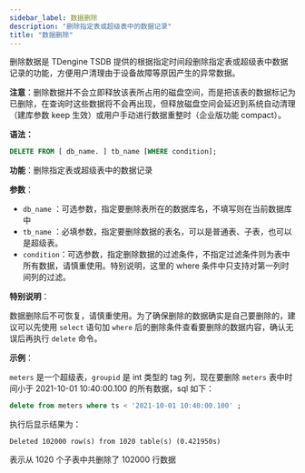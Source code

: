```yaml
---
sidebar_label: 数据删除
description: "删除指定表或超级表中的数据记录"
title: "数据删除"
---
```


删除数据是 TDengine TSDB 提供的根据指定时间段删除指定表或超级表中数据记录的功能，方便用户清理由于设备故障等原因产生的异常数据。

**注意**：删除数据并不会立即释放该表所占用的磁盘空间，而是把该表的数据标记为已删除，在查询时这些数据将不会再出现，但释放磁盘空间会延迟到系统自动清理（建库参数 keep 生效）或用户手动进行数据重整时（企业版功能 compact）。

**语法：**

```sql
DELETE FROM [ db_name. ] tb_name [WHERE condition];
```

**功能**：删除指定表或超级表中的数据记录

**参数**：

- `db_name` ：可选参数，指定要删除表所在的数据库名，不填写则在当前数据库中
- `tb_name` ：必填参数，指定要删除数据的表名，可以是普通表、子表，也可以是超级表。
- `condition`：可选参数，指定删除数据的过滤条件，不指定过滤条件则为表中所有数据，请慎重使用。特别说明，这里的 where 条件中只支持对第一列时间列的过滤。

**特别说明**：

数据删除后不可恢复，请慎重使用。为了确保删除的数据确实是自己要删除的，建议可以先使用 `select` 语句加 `where` 后的删除条件查看要删除的数据内容，确认无误后再执行 `delete` 命令。

**示例**：

`meters` 是一个超级表，`groupid` 是 int 类型的 tag 列，现在要删除 `meters` 表中时间小于 2021-10-01 10:40:00.100 的所有数据，sql 如下：

```sql
delete from meters where ts < '2021-10-01 10:40:00.100' ;
```

执行后显示结果为：

```
Deleted 102000 row(s) from 1020 table(s) (0.421950s)
```

表示从 1020 个子表中共删除了 102000 行数据
